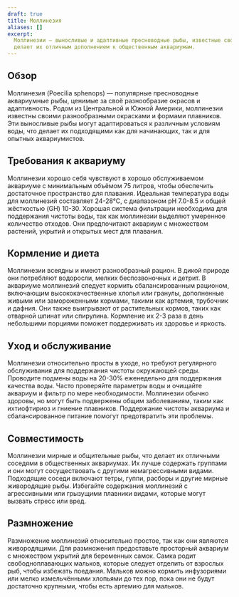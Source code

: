 ```yaml
---
draft: true
title: Моллинезия
aliases: []
excerpt:
  Моллинезии — выносливые и адаптивные пресноводные рыбы, известные своим разнообразием цветов и мирным характером, что
  делает их отличным дополнением к общественным аквариумам.
---
```


## Обзор

Моллинезия (Poecilia sphenops) — популярные пресноводные аквариумные рыбы, ценимые за своё разнообразие окрасов и
адаптивность. Родом из Центральной и Южной Америки, моллинезии известны своими разнообразными окрасками и формами
плавников. Эти выносливые рыбы могут адаптироваться к различным условиям воды, что делает их подходящими как для
начинающих, так и для опытных аквариумистов.

## Требования к аквариуму

Моллинезии хорошо себя чувствуют в хорошо обслуживаемом аквариуме с минимальным объёмом 75 литров, чтобы обеспечить
достаточное пространство для плавания. Идеальная температура воды для моллинезий составляет 24-28°C, с диапазоном pH
7.0-8.5 и общей жёсткостью (GH) 10-30. Хорошая система фильтрации необходима для поддержания чистоты воды, так как
моллинезии выделяют умеренное количество отходов. Они предпочитают аквариум с множеством растений, укрытий и открытых
мест для плавания.

## Кормление и диета

Моллинезии всеядны и имеют разнообразный рацион. В дикой природе они потребляют водоросли, мелких беспозвоночных и
детрит. В аквариуме моллинезий следует кормить сбалансированным рационом, включающим высококачественные хлопья или
гранулы, дополненные живыми или замороженными кормами, такими как артемия, трубочник и дафния. Они также выигрывают от
растительных кормов, таких как отварной шпинат или спирулина. Кормление их 2-3 раза в день небольшими порциями поможет
поддерживать их здоровье и яркость.

## Уход и обслуживание

Моллинезии относительно просты в уходе, но требуют регулярного обслуживания для поддержания чистоты окружающей среды.
Проводите подмены воды на 20-30% еженедельно для поддержания качества воды. Часто проверяйте параметры воды и очищайте
аквариум и фильтр по мере необходимости. Моллинезии обычно здоровы, но могут быть подвержены общим заболеваниям, таким
как ихтиофтириоз и гниение плавников. Поддержание чистоты аквариума и сбалансированное питание помогут предотвратить эти
проблемы.

## Совместимость

Моллинезии мирные и общительные рыбы, что делает их отличными соседями в общественных аквариумах. Их лучше содержать
группами и они могут сосуществовать с другими немагрессивными видами. Подходящие соседи включают тетры, гуппи, расборы и
другие мирные живородящие рыбы. Избегайте содержания моллинезий с агрессивными или грызущими плавники видами, которые
могут вызвать стресс или вред.

## Размножение

Размножение моллинезий относительно простое, так как они являются живородящими. Для размножения предоставьте просторный
аквариум с множеством укрытий для беременных самок. Самка родит свободноплавающих мальков, которые следует отделить от
взрослых рыб, чтобы избежать поедания. Мальков можно кормить инфузориями или мелко измельчёнными хлопьями до тех пор,
пока они не будут достаточно крупными, чтобы есть артемию для мальков.
